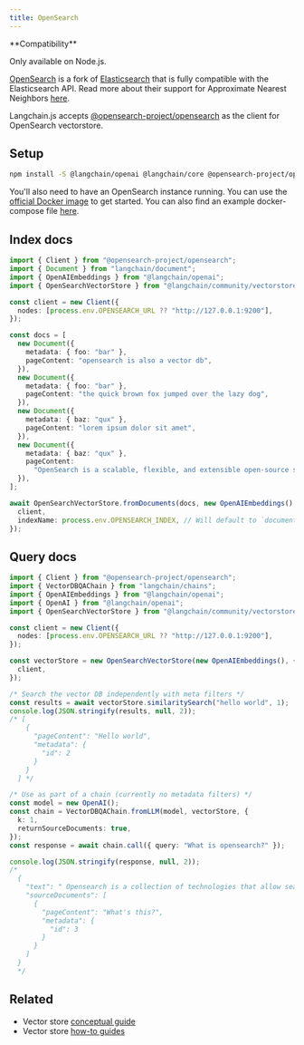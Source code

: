 ```yaml
---
title: OpenSearch
---
```


<Tip>
**Compatibility**

Only available on Node.js.
</Tip>

[OpenSearch](https://opensearch.org/) is a fork of [Elasticsearch](https://www.elastic.co/elasticsearch/) that is fully compatible with the Elasticsearch API. Read more about their support for Approximate Nearest Neighbors [here](https://opensearch.org/docs/latest/search-plugins/knn/approximate-knn/).

Langchain.js accepts [@opensearch-project/opensearch](https://opensearch.org/docs/latest/clients/javascript/index/) as the client for OpenSearch vectorstore.

## Setup


<IntegrationInstallTooltip/>

```bash npm2yarn
npm install -S @langchain/openai @langchain/core @opensearch-project/opensearch
```
You'll also need to have an OpenSearch instance running. You can use the [official Docker image](https://opensearch.org/docs/latest/opensearch/install/docker/) to get started. You can also find an example docker-compose file [here](https://github.com/langchain-ai/langchainjs/blob/main/examples/src/indexes/vector_stores/opensearch/docker-compose.yml).

## Index docs

```typescript
import { Client } from "@opensearch-project/opensearch";
import { Document } from "langchain/document";
import { OpenAIEmbeddings } from "@langchain/openai";
import { OpenSearchVectorStore } from "@langchain/community/vectorstores/opensearch";

const client = new Client({
  nodes: [process.env.OPENSEARCH_URL ?? "http://127.0.0.1:9200"],
});

const docs = [
  new Document({
    metadata: { foo: "bar" },
    pageContent: "opensearch is also a vector db",
  }),
  new Document({
    metadata: { foo: "bar" },
    pageContent: "the quick brown fox jumped over the lazy dog",
  }),
  new Document({
    metadata: { baz: "qux" },
    pageContent: "lorem ipsum dolor sit amet",
  }),
  new Document({
    metadata: { baz: "qux" },
    pageContent:
      "OpenSearch is a scalable, flexible, and extensible open-source software suite for search, analytics, and observability applications",
  }),
];

await OpenSearchVectorStore.fromDocuments(docs, new OpenAIEmbeddings(), {
  client,
  indexName: process.env.OPENSEARCH_INDEX, // Will default to `documents`
});
```
## Query docs

```typescript
import { Client } from "@opensearch-project/opensearch";
import { VectorDBQAChain } from "langchain/chains";
import { OpenAIEmbeddings } from "@langchain/openai";
import { OpenAI } from "@langchain/openai";
import { OpenSearchVectorStore } from "@langchain/community/vectorstores/opensearch";

const client = new Client({
  nodes: [process.env.OPENSEARCH_URL ?? "http://127.0.0.1:9200"],
});

const vectorStore = new OpenSearchVectorStore(new OpenAIEmbeddings(), {
  client,
});

/* Search the vector DB independently with meta filters */
const results = await vectorStore.similaritySearch("hello world", 1);
console.log(JSON.stringify(results, null, 2));
/* [
    {
      "pageContent": "Hello world",
      "metadata": {
        "id": 2
      }
    }
  ] */

/* Use as part of a chain (currently no metadata filters) */
const model = new OpenAI();
const chain = VectorDBQAChain.fromLLM(model, vectorStore, {
  k: 1,
  returnSourceDocuments: true,
});
const response = await chain.call({ query: "What is opensearch?" });

console.log(JSON.stringify(response, null, 2));
/*
  {
    "text": " Opensearch is a collection of technologies that allow search engines to publish search results in a standard format, making it easier for users to search across multiple sites.",
    "sourceDocuments": [
      {
        "pageContent": "What's this?",
        "metadata": {
          "id": 3
        }
      }
    ]
  }
  */
```

## Related

- Vector store [conceptual guide](/oss/concepts/#vectorstores)
- Vector store [how-to guides](/oss/how-to/#vectorstores)
